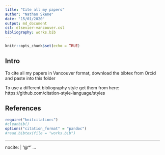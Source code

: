```yaml
---
title: "Cite all my papers"
author: "Nathan Skene"
date: "15/01/2020"
output: md_document
csl: elsevier-vancouver.csl
bibliography: works.bib
---
```


```r
knitr::opts_chunk$set(echo = TRUE)
```

## Intro

To cite all my papers in Vancouver format, download the bibtex from Orcid and paste into this folder

To use a different bibliography style get them from here: https://github.com/citation-style-language/styles

## References

```r
require("knitcitations")
#cleanbib()
options("citation_format" = "pandoc")
#read.bibtex(file = "works.bib")
```

---
nocite: |
  '@*'
...
